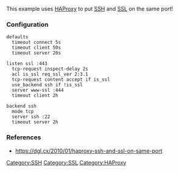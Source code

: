 This example uses [[HAProxy]] to put [[SSH]] and [[SSL]] on the same port!
=== Configuration ===
<pre>
defaults
  timeout connect 5s
  timeout client 50s
  timeout server 20s

listen ssl :443
  tcp-request inspect-delay 2s
  acl is_ssl req_ssl_ver 2:3.1
  tcp-request content accept if is_ssl
  use_backend ssh if !is_ssl
  server www-ssl :444
  timeout client 2h

backend ssh
  mode tcp
  server ssh :22
  timeout server 2h
</pre>

=== References ===
* https://dgl.cx/2010/01/haproxy-ssh-and-ssl-on-same-port


[[Category:SSH]]
[[Category:SSL]]
[[Category:HAProxy]]